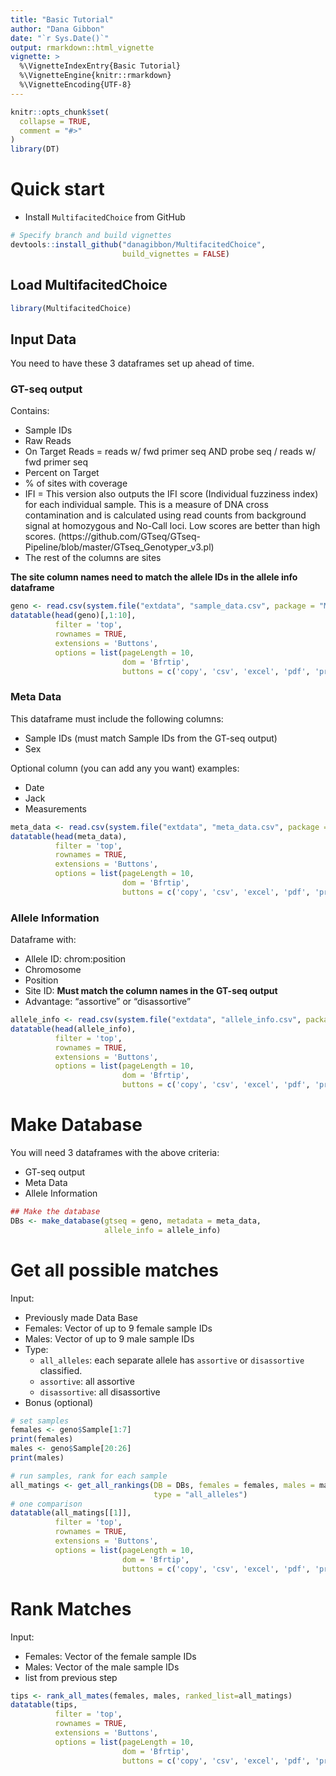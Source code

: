 ```yaml
---
title: "Basic Tutorial"
author: "Dana Gibbon"
date: "`r Sys.Date()`"
output: rmarkdown::html_vignette
vignette: >
  %\VignetteIndexEntry{Basic Tutorial}
  %\VignetteEngine{knitr::rmarkdown}
  %\VignetteEncoding{UTF-8}
---
```


```r
knitr::opts_chunk$set(
  collapse = TRUE,
  comment = "#>"
)
library(DT)
```

# Quick start

* Install `MultifacitedChoice` from GitHub

```r
# Specify branch and build vignettes
devtools::install_github("danagibbon/MultifacitedChoice",
                         build_vignettes = FALSE)
```

## Load MultifacitedChoice

```r
library(MultifacitedChoice)
```


## Input Data

You need to have these 3 dataframes set up ahead of time.

### GT-seq output

Contains: 

* Sample IDs
* Raw Reads
* On Target Reads  = reads w/ fwd primer seq AND probe seq / reads w/ fwd primer seq
* Percent on Target
* % of sites with coverage
* IFI = This version also outputs the IFI score (Individual fuzziness index) for each individual sample.  This is a measure of DNA cross contamination and is calculated using read counts from background signal at homozygous and No-Call loci.  Low scores are better than high scores. (https://github.com/GTseq/GTseq-Pipeline/blob/master/GTseq_Genotyper_v3.pl)
* The rest of the columns are sites

**The site column names need to match the allele IDs in the allele info dataframe**

```r
geno <- read.csv(system.file("extdata", "sample_data.csv", package = "MultifacitedChoice"))
datatable(head(geno)[,1:10],
          filter = 'top',
          rownames = TRUE,
          extensions = 'Buttons',
          options = list(pageLength = 10,
                         dom = 'Bfrtip', 
                         buttons = c('copy', 'csv', 'excel', 'pdf', 'print')))
```

### Meta Data

This dataframe must include the following columns:

* Sample IDs (must match Sample IDs from the GT-seq output)
* Sex

Optional column (you can add any you want) examples:

* Date
* Jack
* Measurements

```r
meta_data <- read.csv(system.file("extdata", "meta_data.csv", package = "MultifacitedChoice"))
datatable(head(meta_data),
          filter = 'top',
          rownames = TRUE,
          extensions = 'Buttons',
          options = list(pageLength = 10,
                         dom = 'Bfrtip', 
                         buttons = c('copy', 'csv', 'excel', 'pdf', 'print')))
```

### Allele Information

Dataframe with:

* Allele ID: chrom:position
* Chromosome
* Position
* Site ID: **Must match the column names in the GT-seq output**
* Advantage: "assortive" or "disassortive"


```r
allele_info <- read.csv(system.file("extdata", "allele_info.csv", package = "MultifacitedChoice"))
datatable(head(allele_info),
          filter = 'top',
          rownames = TRUE,
          extensions = 'Buttons',
          options = list(pageLength = 10,
                         dom = 'Bfrtip', 
                         buttons = c('copy', 'csv', 'excel', 'pdf', 'print')))
```

# Make Database

You will need 3 dataframes with the above criteria:

* GT-seq output
* Meta Data
* Allele Information

```r
## Make the database
DBs <- make_database(gtseq = geno, metadata = meta_data, 
                     allele_info = allele_info)
```


# Get all possible matches

Input:

* Previously made Data Base
* Females: Vector of up to 9 female sample IDs
* Males: Vector of up to 9 male sample IDs
* Type:
    * `all_alleles`: each separate allele has `assortive` or `disassortive` classified.
    * `assortive`: all assortive
    * `disassortive`: all disassortive
* Bonus (optional)


```r
# set samples
females <- geno$Sample[1:7]
print(females)
males <- geno$Sample[20:26]
print(males)

# run samples, rank for each sample
all_matings <- get_all_rankings(DB = DBs, females = females, males = males,
                                type = "all_alleles")
# one comparison
datatable(all_matings[[1]],
          filter = 'top',
          rownames = TRUE,
          extensions = 'Buttons',
          options = list(pageLength = 10,
                         dom = 'Bfrtip', 
                         buttons = c('copy', 'csv', 'excel', 'pdf', 'print')))

```

# Rank Matches

Input:

* Females: Vector of the female sample IDs
* Males: Vector of the male sample IDs
* list from previous step


```r
tips <- rank_all_mates(females, males, ranked_list=all_matings)
datatable(tips,
          filter = 'top',
          rownames = TRUE,
          extensions = 'Buttons',
          options = list(pageLength = 10,
                         dom = 'Bfrtip', 
                         buttons = c('copy', 'csv', 'excel', 'pdf', 'print')))

```

